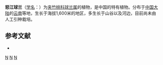 {{Speciesbox
| genus = Hoya
| species = salweenica
| authority = Tsiang et P. T. Li
}}

'''怒江球兰'''（[[学名|学名]]：{{lang|la|''Hoya salweenica''}}）为[[夹竹桃科|夹竹桃科]][[球兰属|球兰属]]的植物，是中国的特有植物。分布于[[中国大陆|中国大陆]]的[[云南|云南]]等地，生长于海拔1,600米的地区，多生长于山谷以及河边，目前尚未由人工引种栽培。

== 参考文献 ==
<div class="references-small">
* {{cite web| url =http://www.bioinfo.cn/db05/KmzwSpecies.php?action=view&id=1635| title =怒江球兰| work =《中国高等植物数据库全库》| publisher =中国科学院微生物研究所| author =昆明植物研究所| accessdate =2009-02-22| deadurl =yes| archiveurl =https://web.archive.org/web/20160305031926/http://www.bioinfo.cn/db05/KmzwSpecies.php?action=view&id=1635| archivedate =2016-03-05}}
</div>
{{Taxonbar|from=Q11072528}}

[[Category:球兰属|N]]
[[Category:云南植物|N]]
[[Category:中国特有植物|N]]


{{植物小作品}}